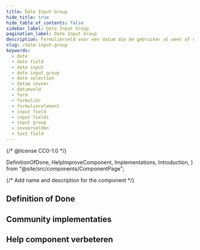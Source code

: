 ```yaml
---
title: Date Input Group
hide_title: true
hide_table_of_contents: false
sidebar_label: Date Input Group
pagination_label: Date Input Group
description: Formulierveld voor een datum die de gebruiker al weet of die van bekende gegevens overgenomen kan worden.
slug: /date-input-group
keywords:
  - date
  - date field
  - date input
  - date input group
  - date selection
  - datum invoer
  - datumveld
  - form
  - formulier
  - formulierelement
  - input field
  - input fields
  - input group
  - invoervelden
  - text field
---
```


{/* @license CC0-1.0 */}

  DefinitionOfDone,
  HelpImproveComponent,
  Implementations,
  Introduction,
} from "@site/src/components/ComponentPage";

{/* Add name and description for the component */}


<Introduction component={component} headingLevel={1} description={description} />

## Definition of Done

<DefinitionOfDone component={component} headingLevel={3} />

## Community implementaties

<Implementations component={component} headingLevel={3} />

## Help component verbeteren

<HelpImproveComponent component={component} headingLevel={3} />
